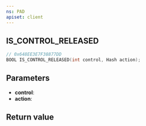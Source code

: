 ```yaml
---
ns: PAD
apiset: client
---
```

## IS_CONTROL_RELEASED

```c
// 0x648EE3E7F38877DD
BOOL IS_CONTROL_RELEASED(int control, Hash action);
```


## Parameters
* **control**:
* **action**:

## Return value
